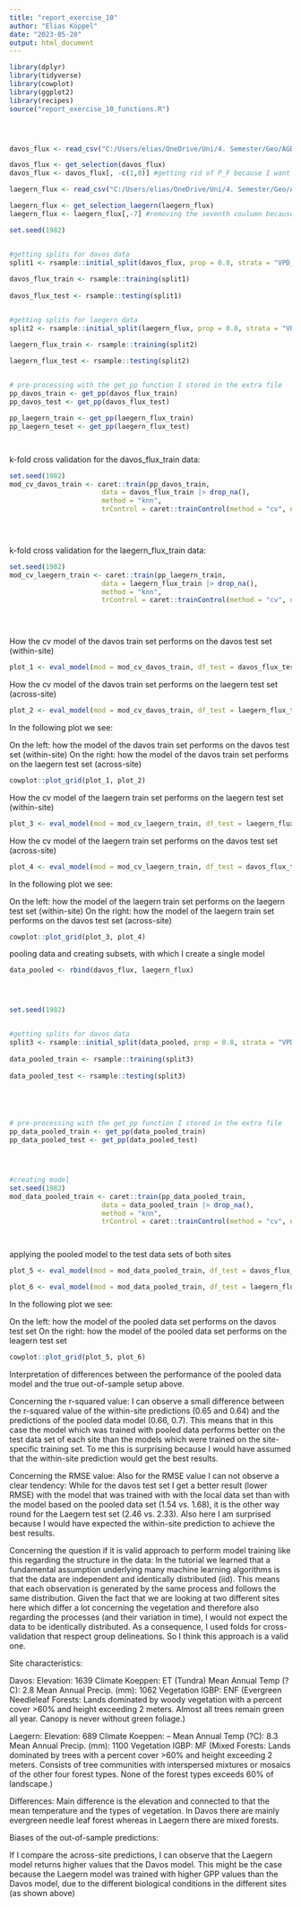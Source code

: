 ```yaml
---
title: "report_exercise_10"
author: "Elias Köppel"
date: "2023-05-20"
output: html_document
---
```





```r
library(dplyr)
library(tidyverse)
library(cowplot)
library(ggplot2)
library(recipes)
source("report_exercise_10_functions.R")




davos_flux <- read_csv("C:/Users/elias/OneDrive/Uni/4. Semester/Geo/AGDS I/agds_report_eliaskoeppel/data/FLX_CH-Dav_FLUXNET2015_FULLSET_DD_1997-2014_1-3.csv")

davos_flux <- get_selection(davos_flux)
davos_flux <- davos_flux[, -c(1,8)] #getting rid of P_F because I want to pool the davos data with the laegern data later and in the laegern data all the P_F values are NA. Also I get rid of the Timestamp column because in my laegern data set this coumn does not exist...

laegern_flux <- read_csv("C:/Users/elias/OneDrive/Uni/4. Semester/Geo/AGDS I/agds_report_eliaskoeppel/data/FLX_CH-Lae_FLUXNET2015_FULLSET_DD_2004-2014_1-4.csv")

laegern_flux <- get_selection_laegern(laegern_flux)
laegern_flux <- laegern_flux[,-7] #removing the seventh coulumn because it only consists of NA values

set.seed(1982) 


#getting splits for davos data
split1 <- rsample::initial_split(davos_flux, prop = 0.8, strata = "VPD_F")
  
davos_flux_train <- rsample::training(split1)
  
davos_flux_test <- rsample::testing(split1)


#getting splits for laegern data
split2 <- rsample::initial_split(laegern_flux, prop = 0.8, strata = "VPD_F")

laegern_flux_train <- rsample::training(split2)
  
laegern_flux_test <- rsample::testing(split2)


# pre-processing with the get_pp function I stored in the extra file
pp_davos_train <- get_pp(davos_flux_train)
pp_davos_test <- get_pp(davos_flux_test)

pp_laegern_train <- get_pp(laegern_flux_train)
pp_laegern_teset <- get_pp(laegern_flux_test)




```




k-fold cross validation for the davos_flux_train data:
```r
set.seed(1982)
mod_cv_davos_train <- caret::train(pp_davos_train, 
                       data = davos_flux_train |> drop_na(), 
                       method = "knn",
                       trControl = caret::trainControl(method = "cv", number = 10))
                       




```



k-fold cross validation for the laegern_flux_train data:
```r
set.seed(1982)
mod_cv_laegern_train <- caret::train(pp_laegern_train, 
                       data = laegern_flux_train |> drop_na(), 
                       method = "knn",
                       trControl = caret::trainControl(method = "cv", number = 10))
                       




```









How the cv model of the davos train set performs on the davos test set (within-site)

```r
plot_1 <- eval_model(mod = mod_cv_davos_train, df_test = davos_flux_test)

```


How the cv model of the davos train set performs on the laegern test set (across-site)
```r
plot_2 <- eval_model(mod = mod_cv_davos_train, df_test = laegern_flux_test)

```


In the following plot we see: 

On the left: how the model of the davos train set performs on the davos test set (within-site)
On the right: how the model of the davos train set performs on the laegern test set (across-site)
```r
cowplot::plot_grid(plot_1, plot_2) 

```
How the cv model of the laegern train set performs on the laegern test set (within-site)
```r
plot_3 <- eval_model(mod = mod_cv_laegern_train, df_test = laegern_flux_test)

```

How the cv model of the laegern train set performs on the davos test set (across-site)
```r
plot_4 <- eval_model(mod = mod_cv_laegern_train, df_test = davos_flux_test)

```







In the following plot we see: 

On the left: how the model of the laegern train set performs on the laegern test set (within-site)
On the right: how the model of the laegern train set performs on the davos test set (across-site)
```r
cowplot::plot_grid(plot_3, plot_4) 
```




pooling data and creating subsets, with which I create a single model
```r

data_pooled <- rbind(davos_flux, laegern_flux)




set.seed(1982) 


#getting splits for davos data
split3 <- rsample::initial_split(data_pooled, prop = 0.8, strata = "VPD_F")
  
data_pooled_train <- rsample::training(split3)
  
data_pooled_test <- rsample::testing(split3)





# pre-processing with the get_pp function I stored in the extra file
pp_data_pooled_train <- get_pp(data_pooled_train)
pp_data_pooled_test <- get_pp(data_pooled_test)




#creating model
set.seed(1982)
mod_data_pooled_train <- caret::train(pp_data_pooled_train, 
                       data = data_pooled_train |> drop_na(), 
                       method = "knn",
                       trControl = caret::trainControl(method = "cv", number = 10))




```





applying the pooled model to the test data sets of both sites
```r

plot_5 <- eval_model(mod = mod_data_pooled_train, df_test = davos_flux_test)

```


```r
plot_6 <- eval_model(mod = mod_data_pooled_train, df_test = laegern_flux_test)
```


In the following plot we see: 

On the left: how the model of the pooled data set performs on the davos test set
On the right: how the model of the pooled data set performs on the leagern test set 
```r
cowplot::plot_grid(plot_5, plot_6) 
```


Interpretation of differences between the performance of the pooled data model and the true out-of-sample setup above. 



Concerning the r-squared value: I can  observe a small difference between the r-squared value of the within-site predictions (0.65 and 0.64) and the predictions of the pooled data model (0.66, 0.7). This means that in this case the model which was trained with pooled data performs better on the test data set of each site than the models which were trained on the site-specific training set. To me this is surprising because I would have assumed that the within-site prediction would get the best results. 


Concerning the RMSE value: Also for the RMSE value I can not observe a clear tendency: While for the davos test set I get a better result (lower RMSE) with the model that was trained with with the local data set than with the model based on the pooled data set (1.54 vs. 1.68), it is the other way round for the Laegern test set (2.46 vs. 2.33). Also here I am surprised because I would have expected the within-site prediction to achieve the best results. 


Concerning the question if it is valid approach to perform model training like this regarding the structure in the data: 
In the tutorial we learned that a fundamental assumption underlying many machine learning algorithms is that the data are independent and identically distributed (iid). This means that each observation is generated by the same process and follows the same distribution. Given the fact that we are looking at two different sites here which differ a lot concerning the vegetation and therefore also regarding the processes (and their variation in time), I would not expect the data to be identically distributed. As a consequence, I used folds for cross-validation that respect group delineations. So I think this approach is a valid one. 


Site characteristics: 

Davos: 
  Elevation: 1639
  Climate Koeppen: 	ET (Tundra)
  Mean Annual Temp (?C): 	2.8
  Mean Annual Precip. (mm): 	1062
  Vegetation IGBP: 	ENF (Evergreen Needleleaf Forests: Lands dominated by woody vegetation with a       percent cover >60% and height exceeding 2 meters. Almost all trees remain green all year. Canopy is   never without green foliage.)
  


  
Laegern: 
  Elevation: 689
  Climate Koeppen: 	--
  Mean Annual Temp (?C): 	8.3
  Mean Annual Precip. (mm): 	1100
  Vegetation IGBP: 	MF (Mixed Forests: Lands dominated by trees with a percent cover >60% and height    exceeding 2 meters. Consists of tree communities with interspersed mixtures or mosaics of the other   four forest types. None of the forest types exceeds 60% of landscape.) 


Differences: 
  Main difference is the elevation and connected to that the mean temperature and the types of          vegetation. In Davos there are mainly evergreen needle leaf forest whereas in Laegern there are mixed   forests.
  
Biases of the out-of-sample predictions:

If I compare the across-site predictions, I can observe that the Laegern model returns higher values that the Davos model. This might be the case because the Laegern model was trained with higher GPP values than the Davos model, due to the different biological conditions in the different sites (as shown above)
